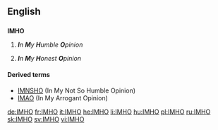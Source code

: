 ==English==

==={{initialism}}===
'''IMHO'''

# {{internet|humorously}} '''''I'''n '''M'''y '''H'''umble '''O'''pinion''
# '''''I'''n '''M'''y '''H'''onest '''O'''pinion''

====Derived terms====
* [[IMNSHO]] (In My Not So Humble Opinion)
* [[IMAO]] (In My Arrogant Opinion)

[[de:IMHO]]
[[fr:IMHO]]
[[it:IMHO]]
[[he:IMHO]]
[[li:IMHO]]
[[hu:IMHO]]
[[pl:IMHO]]
[[ru:IMHO]]
[[sk:IMHO]]
[[sv:IMHO]]
[[vi:IMHO]]